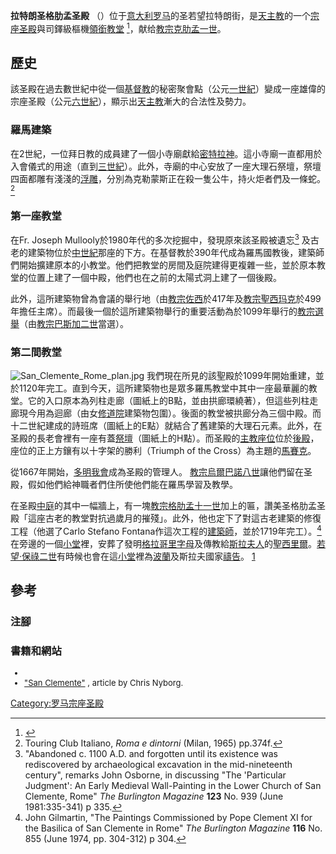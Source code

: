 {{Infobox religious building
| building_name=拉特朗圣格肋孟圣殿 <br /> <small>Basilica di San Clemente al Laterano {{it icon}}</small>
| image= Roma San Clemente BW 1.JPG
| caption=
| location= {{flagicon|Italy}} [[意大利|意大利]] [[羅馬|羅馬]] 
| geo = {{coord|41|53|22|N|12|29|51|E|type:landmark_region:IT_scale:10000|display=inline,title}}
| religious_affiliation=[[羅馬天主教會|羅馬天主教會]]
| rite=
| province=
| district=
| consecration_year=
| status=
| leadership=
| website=[http://www.basilicasanclemente.com 官方網站]
| architect=
| architecture_type= [[教堂|教堂]]
| architecture_style=
| specifications=yes
| facade_direction= [[羅盤方位|東微南]]
| groundbreaking=  1108年
| year_completed=  1123年
| construction_cost=
| capacity= 
| length=  {{convert|45|m|ft}}
| width= {{convert|25|m|ft}}
| width_nave= {{convert|13|m|ft}}
| height_max=
| materials=
}} 
'''拉特朗圣格肋孟圣殿''' （{{lang-it|Basilica di San Clemente al Laterano}}）位于[[意大利|意大利]][[罗马|罗马]]的圣若望拉特朗街，是[[天主教|天主教]]的一个[[宗座圣殿|宗座圣殿]]與司鐸級樞機[[領銜教堂|領銜教堂]] <ref>{{cite web|title=San Clemente (Cardinal Titular Church)|url=http://www.catholic-hierarchy.org/diocese/d1c09.html|publisher=Catholic-hierarchy.org|access-date=2012-09-17|archive-date=2021-01-20|archive-url=https://web.archive.org/web/20210120163253/https://www.catholic-hierarchy.org/diocese/d1c09.html|dead-url=no}}</ref>，献给[[教宗克肋孟一世|教宗克肋孟一世]]。

== 歷史 ==
該圣殿在過去數世紀中從一個[[基督教|基督教]]的秘密聚會點（公元[[一世紀|一世紀]]）變成一座雄偉的宗座圣殿（公元[[六世紀|六世紀]]），顯示出[[天主教|天主教]]漸大的合法性及勢力。

=== 羅馬建築 ===
{{fact|這個聚會所本來屬於[[羅馬執政官|羅馬執政官]][[安敦寧·畢尤|安敦寧·畢尤]]。他是當時眾多參議員中第一位皈依基督教的參議員，所以他允許他的住所作基督教的秘密聚會點（因為基督教當時被禁教）。}}

在2世紀，一位拜日教的成員建了一個小寺廟獻給[[密特拉|密特拉神]]。這小寺廟一直都用於入會儀式的用途（直到[[三世紀|三世紀]]）。此外，寺廟的中心安放了一座大理石祭壇，祭壇四面都雕有淺淺的[[浮雕|浮雕]]，分別為克勒蒙斯正在殺一隻公牛，持火炬者們及一條蛇。<ref>Touring Club Italiano, ''Roma e dintorni'' (Milan, 1965) pp.374f.</ref>

=== 第一座教堂 ===
在Fr. Joseph Mullooly於1980年代的多次挖掘中，發現原來該圣殿被遺忘<ref>"Abandoned c. 1100 A.D. and forgotten until its existence was rediscovered by archaeological excavation in the mid-nineteenth century", remarks John Osborne, in discussing "The 'Particular Judgment': An Early Medieval Wall-Painting in the Lower Church of San Clemente, Rome" ''The Burlington Magazine'' '''123''' No. 939 (June 1981:335-341) p 335. </ref> 及古老的建築物位於[[中世紀|中世紀]]那座的下方。在基督教於390年代成為羅馬國教後，建築師們開始擴建原本的小教堂。他們把教堂的房間及庭院建得更複雜一些，並於原本教堂的位置上建了一個中殿，他們也在之前的太陽式洞上建了一個後殿。

此外，這所建築物曾為會議的舉行地（由[[教宗佐西|教宗佐西]]於417年及[[教宗西玛克|教宗聖西玛克]]於499年擔任主席）。而最後一個於這所建築物舉行的重要活動為於1099年舉行的[[教宗選舉|教宗選舉]]（由[[教宗巴斯加二世|教宗巴斯加二世]]當選）。

=== 第二間教堂 ===
[[File:San_Clemente_Rome_plan.jpg|left]]
我們現在所見的該聖殿於1099年開始重建，並於1120年完工。直到今天，這所建築物也是眾多羅馬教堂中其中一座最華麗的教堂。它的入口原本為列柱走廊（圖紙上的B點，並由拱廊環繞著），但這些列柱走廊現今用為迴廊（由女[[修道院|修道院]]建築物包圍）。後面的教堂被拱廊分為三個中殿。而十二世紀建成的詩班席（圖紙上的E點）就結合了舊建築的大理石元素。此外，在圣殿的長老會裡有一座有蓋[[祭壇|祭壇]]（圖紙上的H點）。而圣殿的[[主教座位|主教座位]]位於[[後殿|後殿]]，座位的正上方鑲有以十字架的勝利（Triumph of the Cross）為主題的[[鑲嵌畫|馬賽克]]。

從1667年開始，[[多明我會|多明我會]]成為圣殿的管理人。 [[教宗烏爾巴諾八世|教宗烏爾巴諾八世]]讓他們留在圣殿，假如他們給神職者們住所使他們能在羅馬學習及教學。 

在圣殿[[中庭|中庭]]的其中一幅牆上，有一塊[[教宗格肋孟十一世|教宗格肋孟十一世]]加上的匾，讚美圣格肋孟圣殿「這座古老的教堂對抗過歲月的摧殘」。此外，他也定下了對這古老建築的修復工程（他選了Carlo Stefano Fontana作這次工程的[[建築師|建築師]]，並於1719年完工）。<ref>John Gilmartin, "The Paintings Commissioned by Pope Clement XI for the Basilica of San Clemente in Rome" ''The Burlington Magazine'' '''116''' No. 855 (June 1974, pp. 304-312) p 304.</ref>在旁邊的一個[[小堂|小堂]]裡，安葬了發明[[格拉哥里字母|格拉哥里字母]]及傳教給[[斯拉夫人|斯拉夫人]]的[[聖西里爾|聖西里爾]]。[[若望·保祿二世|若望·保祿二世]]有時候也會在這[[小堂|小堂]]裡為[[波蘭|波蘭]]及斯拉夫國家[[禱告|禱告]]。 [https://web.archive.org/web/20080924113346/http://www.basilicasanclemente.com/italiano/stcyril.htm]

== 參考 ==
=== 注腳 ===
<div style="font-size:small">
{{reflist}}
</div>

=== 書籍和網站 ===
<div style="font-size:small">
* {{cite book | last = Mullooly | first = Joseph | title = Saint Clement: Pope and Martyr and His Basilica in Rome | publisher = Kessinger Publishing, LLC | location = | year = 2007年 | isbn = 054877854X|authorlink=Fr. Joseph Mullooly|others=Reprint from 1st edition in 1873 }}
* [http://romanchurches.wikia.com/wiki/San_Clemente "San Clemente"] {{Wayback|url=http://romanchurches.wikia.com/wiki/San_Clemente |date=20110624121029 }}, article by Chris Nyborg.
</div>
{{罗马地标}}
{{罗马宗座圣殿}}
[[Category:罗马宗座圣殿|Category:罗马宗座圣殿]]